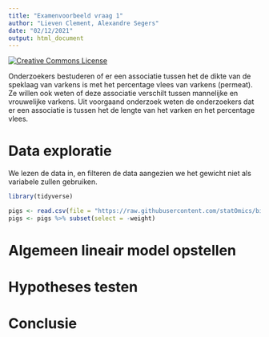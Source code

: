 ```yaml
---
title: "Examenvoorbeeld vraag 1"
author: "Lieven Clement, Alexandre Segers"
date: "02/12/2021"
output: html_document
---
```



<a rel="license" href="https://creativecommons.org/licenses/by-nc-sa/4.0"><img alt="Creative Commons License" style="border-width:0" src="https://i.creativecommons.org/l/by-nc-sa/4.0/88x31.png" /></a>


Onderzoekers bestuderen of er een associatie tussen het de dikte van de speklaag van varkens is met het percentage vlees van varkens (permeat). Ze willen ook weten of deze associatie verschilt tussen mannelijke en vrouwelijke varkens. Uit voorgaand onderzoek weten de onderzoekers dat er een associatie is tussen het de lengte van het varken en het percentage vlees. 



# Data exploratie
We lezen de data in, en filteren de data aangezien we het gewicht niet als variabele zullen gebruiken.

```r
library(tidyverse)
```


```r
pigs <- read.csv(file = "https://raw.githubusercontent.com/statOmics/biostatistics21/master/pigs.csv")
pigs <- pigs %>% subset(select = -weight)
```


# Algemeen lineair model opstellen


# Hypotheses testen


# Conclusie



